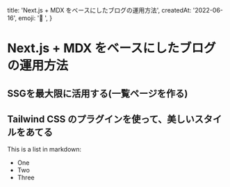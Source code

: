
  title: 'Next.js + MDX をベースにしたブログの運用方法',
  createdAt: '2022-06-16',
  emoji: '🚧 ',
}

# Next.js + MDX をベースにしたブログの運用方法 

## SSGを最大限に活用する(一覧ページを作る)

## Tailwind CSS のプラグインを使って、美しいスタイルをあてる

This is a list in markdown:

- One
- Two
- Three

